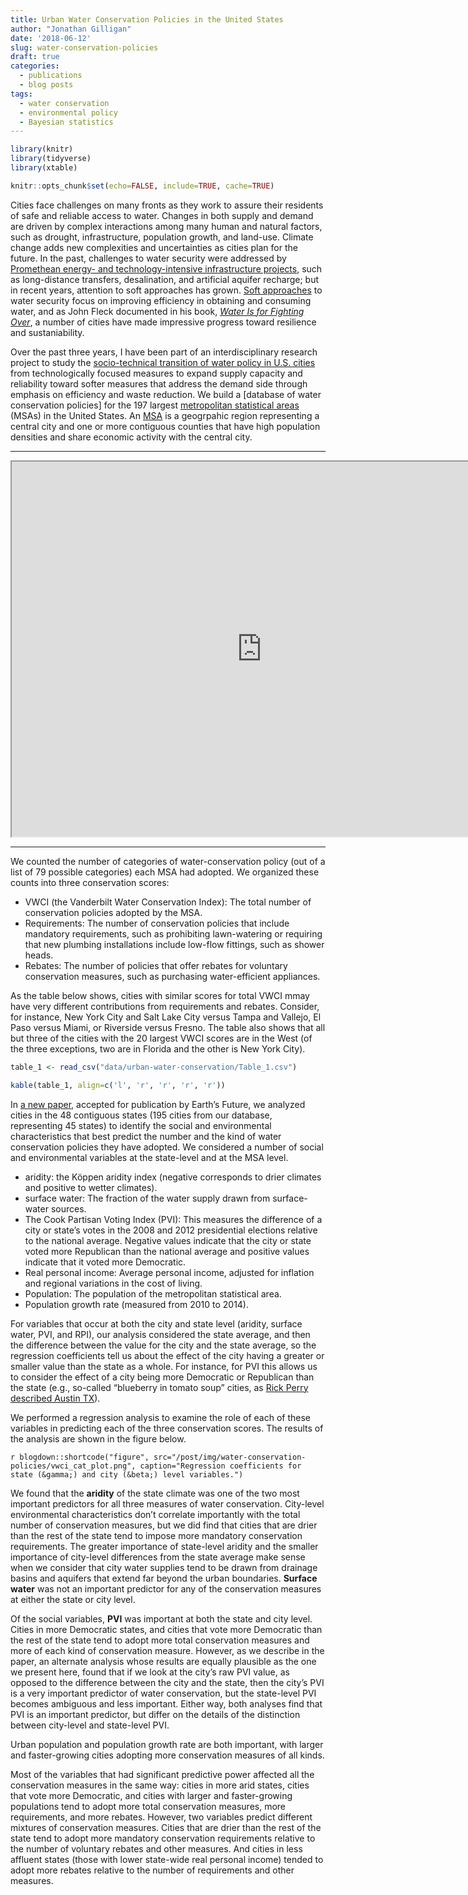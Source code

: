 ```yaml
---
title: Urban Water Conservation Policies in the United States
author: "Jonathan Gilligan"
date: '2018-06-12'
slug: water-conservation-policies
draft: true
categories:
  - publications
  - blog posts
tags:
  - water conservation
  - environmental policy
  - Bayesian statistics
---
```

```r
library(knitr)
library(tidyverse)
library(xtable)

knitr::opts_chunk$set(echo=FALSE, include=TRUE, cache=TRUE)
```
Cities face challenges on many fronts as they work to assure their residents of safe and reliable access to water.
Changes in both supply and demand are driven by complex interactions among many human and natural factors, such as
drought, infrastructure, population growth, and land-use. Climate change adds new complexities and uncertainties as
cities plan for the future. In the past, challenges to water security were addressed by 
[Promethean energy- and technology-intensive infrastructure projects](https://doi.org/10.2166/wp.2013.105), 
such as long-distance transfers, desalination, and artificial aquifer recharge; 
but in recent years, attention to soft approaches has grown.
[Soft approaches](http://pacinst.org/issues/sustainable-water-management-local-to-global/soft-path-for-water/) 
to water security focus on improving efficiency in obtaining and consuming water, and as John Fleck
documented in his book, 
[_Water Is for Fighting Over_](https://www.amazon.com/Water-Fighting-Over-Other-Myths-ebook/dp/B01IY20IZ2/), 
a number of cities have made impressive progress toward resilience and sustaniability.

Over the past three years, I have been part of an interdisciplinary research project to study the 
[socio-technical transition of water policy in U.S. cities](https://doi.org/10.1002/2015WR016943)
from technologically focused measures to expand supply capacity and reliability toward softer measures
that address the demand side through emphasis on efficiency and waste reduction.
We build a [database of water conservation policies] for the 197 largest 
[metropolitan statistical areas](https://en.wikipedia.org/wiki/Metropolitan_statistical_area) 
(MSAs) in the United States.
An 
[MSA](https://en.wikipedia.org/wiki/Metropolitan_statistical_area) 
is a geogrpahic region representing a central city and one or more contiguous counties that have high population densities 
and share economic activity with the central city.

-----

<iframe src="http://scworland-usgs.github.io/vwci/" width="800" height="600">
An interactive map of water conservation scores is available at <http://scworland-usgs.github.io/vwci/>.
</iframe>

-----

We counted the number of categories of water-conservation policy (out of a list of 79 possible categories)
each MSA had adopted. We organized these counts into three conservation scores:

* VWCI (the Vanderbilt Water Conservation Index): The total number of conservation policies adopted by the MSA.
* Requirements: The number of conservation policies that include mandatory requirements, such as prohibiting lawn-watering or requiring that new plumbing installations include low-flow fittings, such as shower heads.
* Rebates: The number of policies that offer rebates for voluntary conservation measures, such as purchasing water-efficient appliances.

As the table below shows, cities with similar scores for total VWCI mmay have very different contributions from requirements and rebates.
Consider, for instance, New York City and Salt Lake City versus Tampa and Vallejo, El Paso versus Miami, or Riverside versus Fresno.
The table also shows that all but three of the cities with the 20 largest VWCI scores are in the West (of the three exceptions, two are in
Florida and the other is New York City).

```r
table_1 <- read_csv("data/urban-water-conservation/Table_1.csv")

kable(table_1, align=c('l', 'r', 'r', 'r', 'r'))
```


In 
[a new paper](https://doi.org/10.1029/2017EF000797), 
accepted for publication by Earth's Future, we 
analyzed cities in the 48 contiguous states (195 cities from our database, representing 45 states) to 
identify the social and environmental characteristics that best predict the number and the kind of 
water conservation policies they have adopted. We considered a number of social and environmental variables at the
state-level and at the MSA level.

* aridity: the K&ouml;ppen aridity index (negative corresponds to drier climates and positive to wetter climates).
* surface water: The fraction of the water supply drawn from surface-water sources.
* The Cook Partisan Voting Index (PVI): This measures the difference of a city or state's votes in the 2008 and 2012 
  presidential elections relative to the national average. Negative values indicate that the city or state voted more
  Republican than the national average and positive values indicate that it voted more Democratic.
* Real personal income: Average personal income, adjusted for inflation and regional variations in the cost of living.
* Population: The population of the metropolitan statistical area.
* Population growth rate (measured from 2010 to 2014).

For variables that occur at both the city and state level (aridity, surface water, PVI, and RPI), our analysis considered
the state average, and then the difference between the value for the city and the state average, so the regression
coefficients tell us about the effect of the city having a greater or smaller value than the state as a whole. For instance,
for PVI this allows us to consider the effect of a city being more Democratic or Republican than the state (e.g., so-called
"blueberry in tomato soup" cities, as 
[Rick Perry described Austin TX](https://www.nationalreview.com/corner/perry-warns-kimmel-i-do-interviews-gun-andrew-johnson/)).

We performed a regression analysis to examine the role of each of these variables in predicting each of the three conservation scores.
The results of the analysis are shown in the figure below. 

`r blogdown::shortcode("figure", src="/post/img/water-conservation-policies/vwci_cat_plot.png", caption="Regression coefficients for state (&gamma;) and city (&beta;) level variables.")`

We found that the **aridity** of the state climate was one of the two most important predictors for all three measures of water conservation. 
City-level environmental characteristics don't correlate importantly with the total number of conservation measures, but
we did find that cities that are drier than the rest of the state tend to impose more mandatory conservation requirements.
The greater importance of state-level aridity and the smaller importance of city-level differences from the state average
make sense when we consider that city water supplies tend to be drawn from drainage basins and aquifers that extend far
beyond the urban boundaries. **Surface water** was not an important predictor for any of the conservation measures 
at either the state or city level.

Of the social variables, **PVI** was important at both the state and city level. Cities in more Democratic states, and 
cities that vote more Democratic than the rest of the state tend to adopt more total conservation measures and more
of each kind of conservation measure. However, as we describe in the paper, an alternate analysis whose results are
equally plausible as the one we present here, found that if we look at the city's raw PVI value, as opposed to
the difference between the city and the state, then the city's PVI is a very important predictor of water conservation,
but the state-level PVI becomes ambiguous and less important. Either way, both analyses find that PVI is an important
predictor, but differ on the details of the distinction between city-level and state-level PVI.

Urban population and population growth rate are both important, with larger and faster-growing cities adopting more conservation measures of all kinds.

Most of the variables that had significant predictive power affected all the conservation measures in the same way: cities in more arid states,
cities that vote more Democratic, and cities with larger and faster-growing populations tend to adopt more total conservation measures,
more requirements, and more rebates. However, two variables predict different mixtures of conservation measures.
Cities that are drier than the rest of the state tend to adopt more mandatory conservation requirements relative to the number of
voluntary rebates and other measures. And cities in less affluent states (those with lower state-wide real personal income) tended to 
adopt more rebates relative to the number of requirements and other measures.
